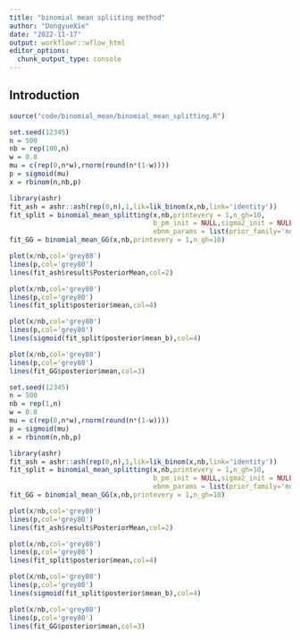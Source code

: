 ```yaml
---
title: "binomial mean spliiting method"
author: "DongyueXie"
date: "2022-11-17"
output: workflowr::wflow_html
editor_options:
  chunk_output_type: console
---
```


## Introduction

```r
source("code/binomial_mean/binomial_mean_splitting.R")
```

```r
set.seed(12345)
n = 500
nb = rep(100,n)
w = 0.8
mu = c(rep(0,n*w),rnorm(round(n*(1-w))))
p = sigmoid(mu)
x = rbinom(n,nb,p)
```

```r
library(ashr)
fit_ash = ashr::ash(rep(0,n),1,lik=lik_binom(x,nb,link='identity'))
fit_split = binomial_mean_splitting(x,nb,printevery = 1,n_gh=10,
                                    b_pm_init = NULL,sigma2_init = NULL,
                                    ebnm_params = list(prior_family='normal_scale_mixture'))
fit_GG = binomial_mean_GG(x,nb,printevery = 1,n_gh=10)
```

```r
plot(x/nb,col='grey80')
lines(p,col='grey80')
lines(fit_ash$result$PosteriorMean,col=2)
```

```r
plot(x/nb,col='grey80')
lines(p,col='grey80')
lines(fit_split$posterior$mean,col=4)
```

```r
plot(x/nb,col='grey80')
lines(p,col='grey80')
lines(sigmoid(fit_split$posterior$mean_b),col=4)
```

```r
plot(x/nb,col='grey80')
lines(p,col='grey80')
lines(fit_GG$posterior$mean,col=3)
```




```r
set.seed(12345)
n = 500
nb = rep(1,n)
w = 0.8
mu = c(rep(0,n*w),rnorm(round(n*(1-w))))
p = sigmoid(mu)
x = rbinom(n,nb,p)
```

```r
library(ashr)
fit_ash = ashr::ash(rep(0,n),1,lik=lik_binom(x,nb,link='identity'))
fit_split = binomial_mean_splitting(x,nb,printevery = 1,n_gh=10,
                                    b_pm_init = NULL,sigma2_init = NULL,
                                    ebnm_params = list(prior_family='normal_scale_mixture'))
fit_GG = binomial_mean_GG(x,nb,printevery = 1,n_gh=10)
```

```r
plot(x/nb,col='grey80')
lines(p,col='grey80')
lines(fit_ash$result$PosteriorMean,col=2)
```

```r
plot(x/nb,col='grey80')
lines(p,col='grey80')
lines(fit_split$posterior$mean,col=4)
```

```r
plot(x/nb,col='grey80')
lines(p,col='grey80')
lines(sigmoid(fit_split$posterior$mean_b),col=4)
```

```r
plot(x/nb,col='grey80')
lines(p,col='grey80')
lines(fit_GG$posterior$mean,col=3)
```

